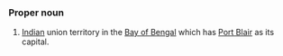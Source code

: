 ===Proper noun===
#[[India]]n union territory in the [[Bay of Bengal]] which has [[Port Blair]] as its capital.
